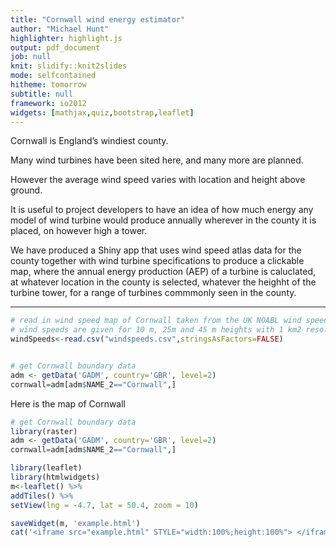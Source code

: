 ```yaml
---
title: "Cornwall wind energy estimator"
author: "Michael Hunt"
highlighter: highlight.js
output: pdf_document
job: null
knit: slidify::knit2slides
mode: selfcontained
hitheme: tomorrow
subtitle: null
framework: io2012
widgets: [mathjax,quiz,bootstrap,leaflet]
---
```


Cornwall is England's windiest county.  
  
Many wind turbines have been sited here, and many more are planned.  

  
However the average wind speed varies with location and height above ground.


It is useful to project developers to have an idea of how much energy any model of wind turbine would produce annually wherever in the county it is placed, on however high a tower.
  

We have produced a Shiny app that uses wind speed atlas data for the county together with wind turbine specifications to produce a clickable map, where the annual energy production (AEP) of a turbine is caluclated, at whatever location in the county is selected, whatever the heighht of the turbine tower, for a range of turbines commmonly seen in the county.



--- 

```r
# read in wind speed map of Cornwall taken from the UK NOABL wind speed atlas.
# wind speeds are given for 10 m, 25m and 45 m heights with 1 km2 resolution
windSpeeds<-read.csv("windspeeds.csv",stringsAsFactors=FALSE)


# get Cornwall boundary data
adm <- getData('GADM', country='GBR', level=2)
cornwall=adm[adm$NAME_2=="Cornwall",]
```
Here is the map of Cornwall

```r
# get Cornwall boundary data
library(raster)
adm <- getData('GADM', country='GBR', level=2)
cornwall=adm[adm$NAME_2=="Cornwall",]
```

```r
library(leaflet)
library(htmlwidgets)
m<-leaflet() %>%
addTiles() %>%  
setView(lng = -4.7, lat = 50.4, zoom = 10)

saveWidget(m, 'example.html')
cat('<iframe src="example.html" STYLE="width:100%;height:100%"> </iframe>')
```




